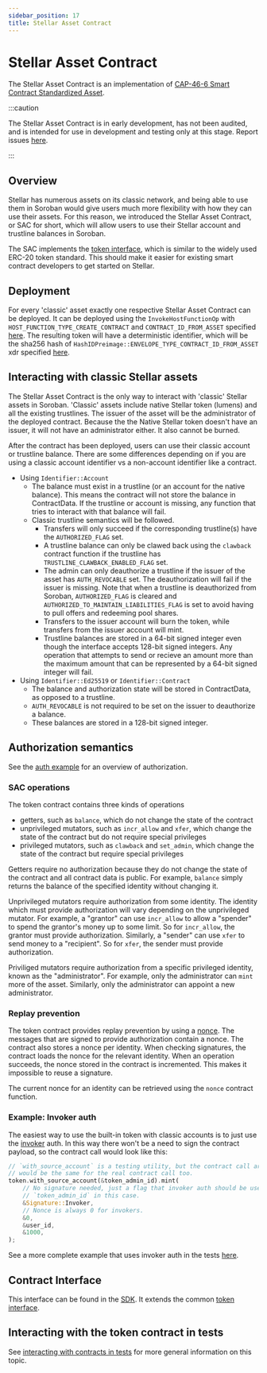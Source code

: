 ```yaml
---
sidebar_position: 17
title: Stellar Asset Contract
---
```


# Stellar Asset Contract

The Stellar Asset Contract is an implementation of [CAP-46-6 Smart Contract Standardized Asset].

[CAP-46-6 Smart Contract Standardized Asset]: https://stellar.org/protocol/cap-46-06

:::caution

The Stellar Asset Contract is in early development, has not been audited, and is intended for use in development and testing only at this stage. Report issues [here](https://github.com/stellar/soroban-token-contract/issues/new/choose).

:::

## Overview

Stellar has numerous assets on its classic network, and being able to use them in Soroban would give users much more flexibility with how they can use their assets. For this reason, we introduced the Stellar Asset Contract, or SAC for short, which will allow users to use their Stellar account and trustline balances in Soroban.

The SAC implements the [token interface](tokens.mdx), which is similar to the widely used ERC-20 token standard. This should make it easier for existing smart contract developers to get started on Stellar.

## Deployment

For every 'classic' asset exactly one respective Stellar Asset Contract can be deployed. It can be deployed using the `InvokeHostFunctionOp` with `HOST_FUNCTION_TYPE_CREATE_CONTRACT` and `CONTRACT_ID_FROM_ASSET` specified [here](./invoking-contracts-with-transactions). The resulting token will have a deterministic identifier, which will be the sha256 hash of `HashIDPreimage::ENVELOPE_TYPE_CONTRACT_ID_FROM_ASSET` xdr specified [here](https://github.com/stellar/stellar-xdr/blob/026c9cd074bdb28ddde8ee52f2a4502d9e518a09/Stellar-transaction.x#L637).

## Interacting with classic Stellar assets

The Stellar Asset Contract is the only way to interact with 'classic' Stellar assets in Soroban. 'Classic' assets include native Stellar token (lumens) and all the existing trustlines. The issuer of the asset will be the administrator of the deployed contract. Because the the Native Stellar token doesn't have an issuer, it will not have an administrator either. It also cannot be burned.

After the contract has been deployed, users can use their classic account or trustline balance. There are some differences depending on if you are using a classic account identifier vs a non-account identifier like a contract.

- Using `Identifier::Account`
  - The balance must exist in a trustline (or an account for the native balance). This means the contract will not store the balance in ContractData. If the trustline or account is missing, any function that tries to interact with that balance will fail.
  - Classic trustline semantics will be followed.
    - Transfers will only succeed if the corresponding trustline(s) have the `AUTHORIZED_FLAG` set.
    - A trustline balance can only be clawed back using the `clawback` contract function if the trustline has `TRUSTLINE_CLAWBACK_ENABLED_FLAG` set.
    - The admin can only deauthorize a trustline if the issuer of the asset has `AUTH_REVOCABLE` set. The deauthorization will fail if the issuer is missing. Note that when a trustline is deauthorized from Soroban, `AUTHORIZED_FLAG` is cleared and `AUTHORIZED_TO_MAINTAIN_LIABILITIES_FLAG` is set to avoid having to pull offers and redeeming pool shares.
    - Transfers to the issuer account will burn the token, while transfers from the issuer account will mint.
    - Trustline balances are stored in a 64-bit signed integer even though the interface accepts 128-bit signed integers. Any operation that attempts to send or recieve an amount more than the maximum amount that can be represented by a 64-bit signed integer will fail.
- Using `Identifier::Ed25519` or `Identifier::Contract`
  - The balance and authorization state will be stored in ContractData, as opposed to a trustline.
  - `AUTH_REVOCABLE` is not required to be set on the issuer to deauthorize a balance.
  - These balances are stored in a 128-bit signed integer.

## Authorization semantics

See the [auth example](./auth.mdx) for an overview of authorization.

### SAC operations

The token contract contains three kinds of operations

- getters, such as `balance`, which do not change the state of the contract
- unprivileged mutators, such as `incr_allow` and `xfer`, which change the state of the contract but do not require special privileges
- privileged mutators, such as `clawback` and `set_admin`, which change the state of the contract but require special privileges

Getters require no authorization because they do not change the state of the contract and all contract data is public. For example, `balance` simply returns the balance of the specified identity without changing it.

Unprivileged mutators require authorization from some identity. The identity which must provide authorization will vary depending on the unprivileged mutator. For example, a "grantor" can use `incr_allow` to allow a "spender" to spend the grantor's money up to some limit. So for `incr_allow`, the grantor must provide authorization. Similarly, a "sender" can use `xfer` to send money to a "recipient". So for `xfer`, the sender must provide authorization.

Priviliged mutators require authorization from a specific privileged identity, known as the "administrator". For example, only the administrator can `mint` more of the asset. Similarly, only the administrator can appoint a new administrator.

### Replay prevention

The token contract provides replay prevention by using a [nonce](https://en.wikipedia.org/wiki/Cryptographic_nonce). The messages that are signed to provide authorization contain a nonce. The contract also stores a nonce per identity. When checking signatures, the contract loads the nonce for the relevant identity. When an operation succeeds, the nonce stored in the contract is incremented. This makes it impossible to reuse a signature.

The current nonce for an identity can be retrieved using the `nonce` contract function.

### Example: Invoker auth

The easiest way to use the built-in token with classic accounts is to just use the [invoker](./auth.mdx#invoker) auth. In this way there won't be a need to sign the contract payload, so the contract call would look like this:

```rust
// `with_source_account` is a testing utility, but the contract call arguments
// would be the same for the real contract call too.
token.with_source_account(&token_admin_id).mint(
    // No signature needed, just a flag that invoker auth should be used, i.e.
    // `token_admin_id` in this case.
    &Signature::Invoker,
    // Nonce is always 0 for invokers.
    &0,
    &user_id,
    &1000,
);
```

See a more complete example that uses invoker auth in the tests [here](https://github.com/stellar/soroban-examples/blob/51a95262caba3f8ac466fa8bbc07004ad297ae13/timelock/src/test.rs#L60).

## Contract Interface

This interface can be found in the [SDK](https://github.com/stellar/rs-soroban-sdk/blob/main/soroban-token-spec/src/lib.rs). It extends the common [token interface](tokens.mdx).

## Interacting with the token contract in tests

See [interacting with contracts in tests](../learn/interacting-with-contracts#interacting-with-contracts-in-tests) for more general information on this topic.
